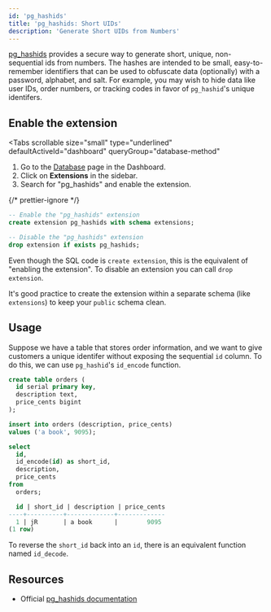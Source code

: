 ```yaml
---
id: 'pg_hashids'
title: 'pg_hashids: Short UIDs'
description: 'Generate Short UIDs from Numbers'
---
```


[pg_hashids](https://github.com/iCyberon/pg_hashids) provides a secure way to generate short, unique, non-sequential ids from numbers. The hashes are intended to be small, easy-to-remember identifiers that can be used to obfuscate data (optionally) with a password, alphabet, and salt. For example, you may wish to hide data like user IDs, order numbers, or tracking codes in favor of `pg_hashid`'s unique identifers.

## Enable the extension

<Tabs
  scrollable
  size="small"
  type="underlined"
  defaultActiveId="dashboard"
  queryGroup="database-method"
>
<TabPanel id="dashboard" label="Dashboard">

1. Go to the [Database](https://biobase.com/dashboard/project/_/database/tables) page in the Dashboard.
2. Click on **Extensions** in the sidebar.
3. Search for "pg_hashids" and enable the extension.

</TabPanel>
<TabPanel id="sql" label="SQL">

{/* prettier-ignore */}
```sql
-- Enable the "pg_hashids" extension
create extension pg_hashids with schema extensions;

-- Disable the "pg_hashids" extension
drop extension if exists pg_hashids;
```

Even though the SQL code is `create extension`, this is the equivalent of "enabling the extension".
To disable an extension you can call `drop extension`.

It's good practice to create the extension within a separate schema (like `extensions`) to keep your `public` schema clean.

</TabPanel>
</Tabs>

## Usage

Suppose we have a table that stores order information, and we want to give customers a unique identifer without exposing the sequential `id` column. To do this, we can use `pg_hashid`'s `id_encode` function.

```sql
create table orders (
  id serial primary key,
  description text,
  price_cents bigint
);

insert into orders (description, price_cents)
values ('a book', 9095);

select
  id,
  id_encode(id) as short_id,
  description,
  price_cents
from
  orders;

  id | short_id | description | price_cents
----+----------+-------------+-------------
  1 | jR       | a book      |        9095
(1 row)
```

To reverse the `short_id` back into an `id`, there is an equivalent function named `id_decode`.

## Resources

- Official [pg_hashids documentation](https://github.com/iCyberon/pg_hashids)
